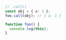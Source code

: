 ```js
// .call()
const obj = { a: 1 };
foo.call(obj); // { a: 1 }

function foo() {
  console.log(this);
}
```
